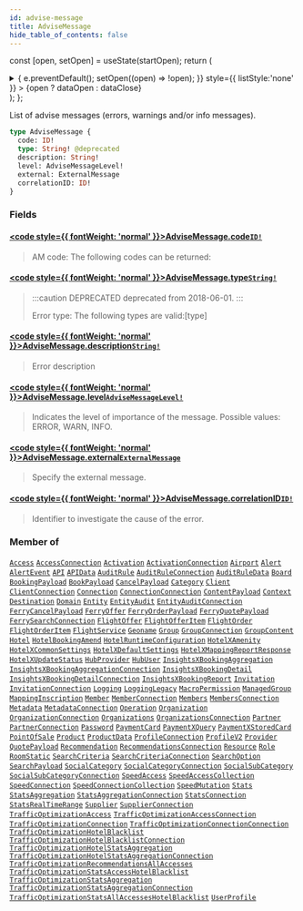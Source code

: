 ```yaml
---
id: advise-message
title: AdviseMessage
hide_table_of_contents: false
---
```






const [open, setOpen] = useState(startOpen);
return (
<details {...(open ? { open: true } : {})} className="details" style={{ border:'none', boxShadow:'none', background:'var(--ifm-background-color)' }}>
<summary
onClick={(e) => {
e.preventDefault();
setOpen((open) => !open);
}}
style={{ listStyle:'none' }} >
{open ? dataOpen : dataClose}
</summary>
{open && children}
</details>
);
};

List of advise messages (errors, warnings and/or info messages).

```graphql
type AdviseMessage {
  code: ID!
  type: String! @deprecated
  description: String!
  level: AdviseMessageLevel!
  external: ExternalMessage
  correlationID: ID!
}
```

### Fields

#### [<code style={{ fontWeight: 'normal' }}>AdviseMessage.<b>code</b></code>](#)<Bullet />[`ID!`](/api/scalars/id) <Badge class="badge badge--secondary" text="non-null"/> <Badge class="badge badge--secondary" text="scalar"/>

> AM code: The following codes can be returned:

#### [<code style={{ fontWeight: 'normal' }}>AdviseMessage.<b>type</b></code>](#)<Bullet />[`String!`](/api/scalars/string) <Badge class="badge badge--deprecated badge--secondary" text="deprecated"/> <Badge class="badge badge--secondary" text="non-null"/> <Badge class="badge badge--secondary" text="scalar"/>

> :::caution DEPRECATED
> deprecated from 2018-06-01.
> :::
>
> Error type: The following types are valid:[type]

#### [<code style={{ fontWeight: 'normal' }}>AdviseMessage.<b>description</b></code>](#)<Bullet />[`String!`](/api/scalars/string) <Badge class="badge badge--secondary" text="non-null"/> <Badge class="badge badge--secondary" text="scalar"/>

> Error description

#### [<code style={{ fontWeight: 'normal' }}>AdviseMessage.<b>level</b></code>](#)<Bullet />[`AdviseMessageLevel!`](/api/enums/advise-message-level) <Badge class="badge badge--secondary" text="non-null"/> <Badge class="badge badge--secondary" text="enum"/>

> Indicates the level of importance of the message.
> Possible values: ERROR, WARN, INFO.

#### [<code style={{ fontWeight: 'normal' }}>AdviseMessage.<b>external</b></code>](#)<Bullet />[`ExternalMessage`](/api/objects/external-message) <Badge class="badge badge--secondary" text="object"/>

> Specify the external message.

#### [<code style={{ fontWeight: 'normal' }}>AdviseMessage.<b>correlationID</b></code>](#)<Bullet />[`ID!`](/api/scalars/id) <Badge class="badge badge--secondary" text="non-null"/> <Badge class="badge badge--secondary" text="scalar"/>

> Identifier to investigate the cause of the error.

### Member of

[`Access`](/api/objects/access) <Badge class="badge badge--secondary" text="object"/><Bullet />[`AccessConnection`](/api/objects/access-connection) <Badge class="badge badge--secondary" text="object"/><Bullet />[`Activation`](/api/objects/activation) <Badge class="badge badge--secondary" text="object"/><Bullet />[`ActivationConnection`](/api/objects/activation-connection) <Badge class="badge badge--secondary" text="object"/><Bullet />[`Airport`](/api/objects/airport) <Badge class="badge badge--secondary" text="object"/><Bullet />[`Alert`](/api/objects/alert) <Badge class="badge badge--secondary" text="object"/><Bullet />[`AlertEvent`](/api/objects/alert-event) <Badge class="badge badge--secondary" text="object"/><Bullet />[`API`](/api/objects/api) <Badge class="badge badge--secondary" text="object"/><Bullet />[`APIData`](/api/objects/apidata) <Badge class="badge badge--secondary" text="object"/><Bullet />[`AuditRule`](/api/objects/audit-rule) <Badge class="badge badge--secondary" text="object"/><Bullet />[`AuditRuleConnection`](/api/objects/audit-rule-connection) <Badge class="badge badge--secondary" text="object"/><Bullet />[`AuditRuleData`](/api/objects/audit-rule-data) <Badge class="badge badge--secondary" text="object"/><Bullet />[`Board`](/api/objects/board) <Badge class="badge badge--secondary" text="object"/><Bullet />[`BookingPayload`](/api/objects/booking-payload) <Badge class="badge badge--secondary" text="object"/><Bullet />[`BookPayload`](/api/objects/book-payload) <Badge class="badge badge--secondary" text="object"/><Bullet />[`CancelPayload`](/api/objects/cancel-payload) <Badge class="badge badge--secondary" text="object"/><Bullet />[`Category`](/api/objects/category) <Badge class="badge badge--secondary" text="object"/><Bullet />[`Client`](/api/objects/client) <Badge class="badge badge--secondary" text="object"/><Bullet />[`ClientConnection`](/api/objects/client-connection) <Badge class="badge badge--secondary" text="object"/><Bullet />[`Connection`](/api/objects/connection) <Badge class="badge badge--secondary" text="object"/><Bullet />[`ConnectionConnection`](/api/objects/connection-connection) <Badge class="badge badge--secondary" text="object"/><Bullet />[`ContentPayload`](/api/objects/content-payload) <Badge class="badge badge--secondary" text="object"/><Bullet />[`Context`](/api/objects/context) <Badge class="badge badge--secondary" text="object"/><Bullet />[`Destination`](/api/objects/destination) <Badge class="badge badge--secondary" text="object"/><Bullet />[`Domain`](/api/objects/domain) <Badge class="badge badge--secondary" text="object"/><Bullet />[`Entity`](/api/objects/entity) <Badge class="badge badge--secondary" text="object"/><Bullet />[`EntityAudit`](/api/objects/entity-audit) <Badge class="badge badge--secondary" text="object"/><Bullet />[`EntityAuditConnection`](/api/objects/entity-audit-connection) <Badge class="badge badge--secondary" text="object"/><Bullet />[`FerryCancelPayload`](/api/objects/ferry-cancel-payload) <Badge class="badge badge--secondary" text="object"/><Bullet />[`FerryOffer`](/api/objects/ferry-offer) <Badge class="badge badge--secondary" text="object"/><Bullet />[`FerryOrderPayload`](/api/objects/ferry-order-payload) <Badge class="badge badge--secondary" text="object"/><Bullet />[`FerryQuotePayload`](/api/objects/ferry-quote-payload) <Badge class="badge badge--secondary" text="object"/><Bullet />[`FerrySearchConnection`](/api/objects/ferry-search-connection) <Badge class="badge badge--secondary" text="object"/><Bullet />[`FlightOffer`](/api/objects/flight-offer) <Badge class="badge badge--secondary" text="object"/><Bullet />[`FlightOfferItem`](/api/objects/flight-offer-item) <Badge class="badge badge--secondary" text="object"/><Bullet />[`FlightOrder`](/api/objects/flight-order) <Badge class="badge badge--secondary" text="object"/><Bullet />[`FlightOrderItem`](/api/objects/flight-order-item) <Badge class="badge badge--secondary" text="object"/><Bullet />[`FlightService`](/api/objects/flight-service) <Badge class="badge badge--secondary" text="object"/><Bullet />[`Geoname`](/api/objects/geoname) <Badge class="badge badge--secondary" text="object"/><Bullet />[`Group`](/api/objects/group) <Badge class="badge badge--secondary" text="object"/><Bullet />[`GroupConnection`](/api/objects/group-connection) <Badge class="badge badge--secondary" text="object"/><Bullet />[`GroupContent`](/api/objects/group-content) <Badge class="badge badge--secondary" text="object"/><Bullet />[`Hotel`](/api/objects/hotel) <Badge class="badge badge--secondary" text="object"/><Bullet />[`HotelBookingAmend`](/api/objects/hotel-booking-amend) <Badge class="badge badge--secondary" text="object"/><Bullet />[`HotelRuntimeConfiguration`](/api/objects/hotel-runtime-configuration) <Badge class="badge badge--secondary" text="object"/><Bullet />[`HotelXAmenity`](/api/objects/hotel-xamenity) <Badge class="badge badge--secondary" text="object"/><Bullet />[`HotelXCommonSettings`](/api/objects/hotel-xcommon-settings) <Badge class="badge badge--secondary" text="object"/><Bullet />[`HotelXDefaultSettings`](/api/objects/hotel-xdefault-settings) <Badge class="badge badge--secondary" text="object"/><Bullet />[`HotelXMappingReportResponse`](/api/objects/hotel-xmapping-report-response) <Badge class="badge badge--secondary" text="object"/><Bullet />[`HotelXUpdateStatus`](/api/objects/hotel-xupdate-status) <Badge class="badge badge--secondary" text="object"/><Bullet />[`HubProvider`](/api/objects/hub-provider) <Badge class="badge badge--secondary" text="object"/><Bullet />[`HubUser`](/api/objects/hub-user) <Badge class="badge badge--secondary" text="object"/><Bullet />[`InsightsXBookingAggregation`](/api/objects/insights-xbooking-aggregation) <Badge class="badge badge--secondary" text="object"/><Bullet />[`InsightsXBookingAggregationConnection`](/api/objects/insights-xbooking-aggregation-connection) <Badge class="badge badge--secondary" text="object"/><Bullet />[`InsightsXBookingDetail`](/api/objects/insights-xbooking-detail) <Badge class="badge badge--secondary" text="object"/><Bullet />[`InsightsXBookingDetailConnection`](/api/objects/insights-xbooking-detail-connection) <Badge class="badge badge--secondary" text="object"/><Bullet />[`InsightsXBookingReport`](/api/objects/insights-xbooking-report) <Badge class="badge badge--secondary" text="object"/><Bullet />[`Invitation`](/api/objects/invitation) <Badge class="badge badge--secondary" text="object"/><Bullet />[`InvitationConnection`](/api/objects/invitation-connection) <Badge class="badge badge--secondary" text="object"/><Bullet />[`Logging`](/api/objects/logging) <Badge class="badge badge--secondary" text="object"/><Bullet />[`LoggingLegacy`](/api/objects/logging-legacy) <Badge class="badge badge--secondary" text="object"/><Bullet />[`MacroPermission`](/api/objects/macro-permission) <Badge class="badge badge--secondary" text="object"/><Bullet />[`ManagedGroup`](/api/objects/managed-group) <Badge class="badge badge--secondary" text="object"/><Bullet />[`MappingInscription`](/api/objects/mapping-inscription) <Badge class="badge badge--secondary" text="object"/><Bullet />[`Member`](/api/objects/member) <Badge class="badge badge--secondary" text="object"/><Bullet />[`MemberConnection`](/api/objects/member-connection) <Badge class="badge badge--secondary" text="object"/><Bullet />[`Members`](/api/objects/members) <Badge class="badge badge--secondary" text="object"/><Bullet />[`MembersConnection`](/api/objects/members-connection) <Badge class="badge badge--secondary" text="object"/><Bullet />[`Metadata`](/api/objects/metadata) <Badge class="badge badge--secondary" text="object"/><Bullet />[`MetadataConnection`](/api/objects/metadata-connection) <Badge class="badge badge--secondary" text="object"/><Bullet />[`Operation`](/api/objects/operation) <Badge class="badge badge--secondary" text="object"/><Bullet />[`Organization`](/api/objects/organization) <Badge class="badge badge--secondary" text="object"/><Bullet />[`OrganizationConnection`](/api/objects/organization-connection) <Badge class="badge badge--secondary" text="object"/><Bullet />[`Organizations`](/api/objects/organizations) <Badge class="badge badge--secondary" text="object"/><Bullet />[`OrganizationsConnection`](/api/objects/organizations-connection) <Badge class="badge badge--secondary" text="object"/><Bullet />[`Partner`](/api/objects/partner) <Badge class="badge badge--secondary" text="object"/><Bullet />[`PartnerConnection`](/api/objects/partner-connection) <Badge class="badge badge--secondary" text="object"/><Bullet />[`Password`](/api/objects/password) <Badge class="badge badge--secondary" text="object"/><Bullet />[`PaymentCard`](/api/objects/payment-card) <Badge class="badge badge--secondary" text="object"/><Bullet />[`PaymentXQuery`](/api/objects/payment-xquery) <Badge class="badge badge--secondary" text="object"/><Bullet />[`PaymentXStoredCard`](/api/objects/payment-xstored-card) <Badge class="badge badge--secondary" text="object"/><Bullet />[`PointOfSale`](/api/objects/point-of-sale) <Badge class="badge badge--secondary" text="object"/><Bullet />[`Product`](/api/objects/product) <Badge class="badge badge--secondary" text="object"/><Bullet />[`ProductData`](/api/objects/product-data) <Badge class="badge badge--secondary" text="object"/><Bullet />[`ProfileConnection`](/api/objects/profile-connection) <Badge class="badge badge--secondary" text="object"/><Bullet />[`ProfileV2`](/api/objects/profile-v2) <Badge class="badge badge--secondary" text="object"/><Bullet />[`Provider`](/api/objects/provider) <Badge class="badge badge--secondary" text="object"/><Bullet />[`QuotePayload`](/api/objects/quote-payload) <Badge class="badge badge--secondary" text="object"/><Bullet />[`Recommendation`](/api/objects/recommendation) <Badge class="badge badge--secondary" text="object"/><Bullet />[`RecommendationsConnection`](/api/objects/recommendations-connection) <Badge class="badge badge--secondary" text="object"/><Bullet />[`Resource`](/api/objects/resource) <Badge class="badge badge--secondary" text="object"/><Bullet />[`Role`](/api/objects/role) <Badge class="badge badge--secondary" text="object"/><Bullet />[`RoomStatic`](/api/objects/room-static) <Badge class="badge badge--secondary" text="object"/><Bullet />[`SearchCriteria`](/api/objects/search-criteria) <Badge class="badge badge--secondary" text="object"/><Bullet />[`SearchCriteriaConnection`](/api/objects/search-criteria-connection) <Badge class="badge badge--secondary" text="object"/><Bullet />[`SearchOption`](/api/objects/search-option) <Badge class="badge badge--secondary" text="object"/><Bullet />[`SearchPayload`](/api/objects/search-payload) <Badge class="badge badge--secondary" text="object"/><Bullet />[`SocialCategory`](/api/objects/social-category) <Badge class="badge badge--secondary" text="object"/><Bullet />[`SocialCategoryConnection`](/api/objects/social-category-connection) <Badge class="badge badge--secondary" text="object"/><Bullet />[`SocialSubCategory`](/api/objects/social-sub-category) <Badge class="badge badge--secondary" text="object"/><Bullet />[`SocialSubCategoryConnection`](/api/objects/social-sub-category-connection) <Badge class="badge badge--secondary" text="object"/><Bullet />[`SpeedAccess`](/api/objects/speed-access) <Badge class="badge badge--secondary" text="object"/><Bullet />[`SpeedAccessCollection`](/api/objects/speed-access-collection) <Badge class="badge badge--secondary" text="object"/><Bullet />[`SpeedConnection`](/api/objects/speed-connection) <Badge class="badge badge--secondary" text="object"/><Bullet />[`SpeedConnectionCollection`](/api/objects/speed-connection-collection) <Badge class="badge badge--secondary" text="object"/><Bullet />[`SpeedMutation`](/api/objects/speed-mutation) <Badge class="badge badge--secondary" text="object"/><Bullet />[`Stats`](/api/objects/stats) <Badge class="badge badge--secondary" text="object"/><Bullet />[`StatsAggregation`](/api/objects/stats-aggregation) <Badge class="badge badge--secondary" text="object"/><Bullet />[`StatsAggregationConnection`](/api/objects/stats-aggregation-connection) <Badge class="badge badge--secondary" text="object"/><Bullet />[`StatsConnection`](/api/objects/stats-connection) <Badge class="badge badge--secondary" text="object"/><Bullet />[`StatsRealTimeRange`](/api/objects/stats-real-time-range) <Badge class="badge badge--secondary" text="object"/><Bullet />[`Supplier`](/api/objects/supplier) <Badge class="badge badge--secondary" text="object"/><Bullet />[`SupplierConnection`](/api/objects/supplier-connection) <Badge class="badge badge--secondary" text="object"/><Bullet />[`TrafficOptimizationAccess`](/api/objects/traffic-optimization-access) <Badge class="badge badge--secondary" text="object"/><Bullet />[`TrafficOptimizationAccessConnection`](/api/objects/traffic-optimization-access-connection) <Badge class="badge badge--secondary" text="object"/><Bullet />[`TrafficOptimizationConnection`](/api/objects/traffic-optimization-connection) <Badge class="badge badge--secondary" text="object"/><Bullet />[`TrafficOptimizationConnectionConnection`](/api/objects/traffic-optimization-connection-connection) <Badge class="badge badge--secondary" text="object"/><Bullet />[`TrafficOptimizationHotelBlacklist`](/api/objects/traffic-optimization-hotel-blacklist) <Badge class="badge badge--secondary" text="object"/><Bullet />[`TrafficOptimizationHotelBlacklistConnection`](/api/objects/traffic-optimization-hotel-blacklist-connection) <Badge class="badge badge--secondary" text="object"/><Bullet />[`TrafficOptimizationHotelStatsAggregation`](/api/objects/traffic-optimization-hotel-stats-aggregation) <Badge class="badge badge--secondary" text="object"/><Bullet />[`TrafficOptimizationHotelStatsAggregationConnection`](/api/objects/traffic-optimization-hotel-stats-aggregation-connection) <Badge class="badge badge--secondary" text="object"/><Bullet />[`TrafficOptimizationRecommendationsAllAccesses`](/api/objects/traffic-optimization-recommendations-all-accesses) <Badge class="badge badge--secondary" text="object"/><Bullet />[`TrafficOptimizationStatsAccessHotelBlacklist`](/api/objects/traffic-optimization-stats-access-hotel-blacklist) <Badge class="badge badge--secondary" text="object"/><Bullet />[`TrafficOptimizationStatsAggregation`](/api/objects/traffic-optimization-stats-aggregation) <Badge class="badge badge--secondary" text="object"/><Bullet />[`TrafficOptimizationStatsAggregationConnection`](/api/objects/traffic-optimization-stats-aggregation-connection) <Badge class="badge badge--secondary" text="object"/><Bullet />[`TrafficOptimizationStatsAllAccessesHotelBlacklist`](/api/objects/traffic-optimization-stats-all-accesses-hotel-blacklist) <Badge class="badge badge--secondary" text="object"/><Bullet />[`UserProfile`](/api/objects/user-profile) <Badge class="badge badge--secondary" text="object"/>
